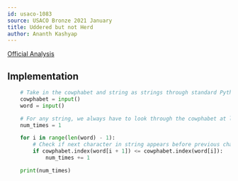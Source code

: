 ```yaml
---
id: usaco-1083
source: USACO Bronze 2021 January
title: Uddered but not Herd
author: Ananth Kashyap
---
```


[Official Analysis](http://www.usaco.org/current/data/sol_prob1_bronze_jan21.html)

## Implementation

<LanguageSection>

<PySection>

```python
	# Take in the cowphabet and string as strings through standard Python input
	cowphabet = input()
	word = input()

	# For any string, we always have to look through the cowphabet at least once.
	num_times = 1

	for i in range(len(word) - 1):
		# Check if next character in string appears before previous character
		if cowphabet.index(word[i + 1]) <= cowphabet.index(word[i]):
			num_times += 1

	print(num_times)
```

</PySection>

</LanguageSection>
